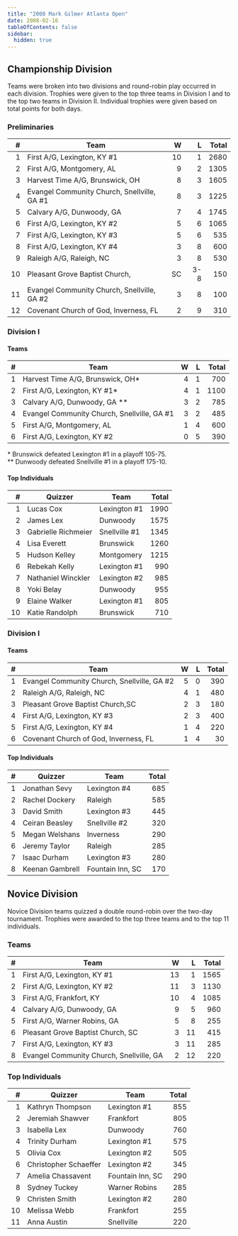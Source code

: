 ```yaml
---
title: "2008 Mark Gilmer Atlanta Open"
date: 2008-02-16
tableOfContents: false
sidebar:
  hidden: true
---
```


## Championship Division

Teams were broken into two divisions and round-robin play
occurred in each division.  Trophies were given to the top three
teams in Division I and to the top two teams in Division II.
Individual trophies were given based on total points for both days.

### Preliminaries

|    # | Team                                        |    W |    L | Total |
| ---: | ------------------------------------------- | ---: | ---: | ----: |
|    1 | First A/G, Lexington, KY #1                 |   10 |    1 |  2680 |
|    2 | First A/G, Montgomery, AL                   |    9 |    2 |  1305 |
|    3 | Harvest Time A/G, Brunswick, OH             |    8 |    3 |  1605 |
|    4 | Evangel Community Church, Snellville, GA #1 |    8 |    3 |  1225 |
|    5 | Calvary A/G, Dunwoody, GA                   |    7 |    4 |  1745 |
|    6 | First A/G, Lexington, KY #2                 |    5 |    6 |  1065 |
|    7 | First A/G, Lexington, KY #3                 |    5 |    6 |   535 |
|    8 | First A/G, Lexington, KY #4                 |    3 |    8 |   600 |
|    9 | Raleigh A/G, Raleigh, NC                    |    3 |    8 |   530 |
|   10 | Pleasant Grove Baptist Church,              |   SC |  3-8 |   150 |
|   11 | Evangel Community Church, Snellville, GA #2 |    3 |    8 |   100 |
|   12 | Covenant Church of God, Inverness, FL       |    2 |    9 |   310 |

### Division I

#### Teams

|    # | Team                                        |    W |    L | Total |
| ---: | ------------------------------------------- | ---: | ---: | ----: |
|    1 | Harvest Time A/G, Brunswick, OH*            |    4 |    1 |   700 |
|    2 | First A/G, Lexington, KY #1*                |    4 |    1 |  1100 |
|    3 | Calvary A/G, Dunwoody, GA **                |    3 |    2 |   785 |
|    4 | Evangel Community Church, Snellville, GA #1 |    3 |    2 |   485 |
|    5 | First A/G, Montgomery, AL                   |    1 |    4 |   600 |
|    6 | First A/G, Lexington, KY #2                 |    0 |    5 |   390 |

\* Brunswick defeated Lexington #1 in a playoff 105-75.\
\*\* Dunwoody defeated Snellville #1 in a playoff 175-10.

#### Top Individuals

|    # | Quizzer             | Team          | Total |
| ---: | ------------------- | ------------- | ----: |
|    1 | Lucas Cox           | Lexington #1  |  1990 |
|    2 | James Lex           | Dunwoody      |  1575 |
|    3 | Gabrielle Richmeier | Snellville #1 |  1345 |
|    4 | Lisa Everett        | Brunswick     |  1260 |
|    5 | Hudson Kelley       | Montgomery    |  1215 |
|    6 | Rebekah Kelly       | Lexington #1  |   990 |
|    7 | Nathaniel Winckler  | Lexington #2  |   985 |
|    8 | Yoki Belay          | Dunwoody      |   955 |
|    9 | Elaine Walker       | Lexington #1  |   805 |
|   10 | Katie Randolph      | Brunswick     |   710 |

### Division I

#### Teams

|    # | Team                                        |    W |    L | Total |
| ---: | ------------------------------------------- | ---: | ---: | ----: |
|    1 | Evangel Community Church, Snellville, GA #2 |    5 |    0 |   390 |
|    2 | Raleigh A/G, Raleigh, NC                    |    4 |    1 |   480 |
|    3 | Pleasant Grove Baptist Church,SC            |    2 |    3 |   180 |
|    4 | First A/G, Lexington, KY #3                 |    2 |    3 |   400 |
|    5 | First A/G, Lexington, KY #4                 |    1 |    4 |   220 |
|    6 | Covenant Church of God, Inverness, FL       |    1 |    4 |    30 |

#### Top Individuals

|    # | Quizzer         | Team             | Total |
| ---: | --------------- | ---------------- | ----: |
|    1 | Jonathan Sevy   | Lexington #4     |   685 |
|    2 | Rachel Dockery  | Raleigh          |   585 |
|    3 | David Smith     | Lexington #3     |   445 |
|    4 | Ceiran Beasley  | Snellville #2    |   320 |
|    5 | Megan Welshans  | Inverness        |   290 |
|    6 | Jeremy Taylor   | Raleigh          |   285 |
|    7 | Isaac Durham    | Lexington #3     |   280 |
|    8 | Keenan Gambrell | Fountain Inn, SC |   170 |

## Novice Division

Novice Division teams quizzed a double round-robin over
the two-day tournament.  Trophies were awarded to the top three
teams and to the top 11 individuals.

### Teams

|    # | Team                                     |    W |    L | Total |
| ---: | ---------------------------------------- | ---: | ---: | ----: |
|    1 | First A/G, Lexington, KY #1              |   13 |    1 |  1565 |
|    2 | First A/G, Lexington, KY #2              |   11 |    3 |  1130 |
|    3 | First A/G, Frankfort, KY                 |   10 |    4 |  1085 |
|    4 | Calvary A/G, Dunwoody, GA                |    9 |    5 |   960 |
|    5 | First A/G, Warner Robins, GA             |    5 |    8 |   255 |
|    6 | Pleasant Grove Baptist Church, SC        |    3 |   11 |   415 |
|    7 | First A/G, Lexington, KY #3              |    3 |   11 |   285 |
|    8 | Evangel Community Church, Snellville, GA |    2 |   12 |   220 |

### Top Individuals

|    # | Quizzer               | Team             | Total |
| ---: | --------------------- | ---------------- | ----: |
|    1 | Kathryn Thompson      | Lexington #1     |   855 |
|    2 | Jeremiah Shawver      | Frankfort        |   805 |
|    3 | Isabella Lex          | Dunwoody         |   760 |
|    4 | Trinity Durham        | Lexington #1     |   575 |
|    5 | Olivia Cox            | Lexington #2     |   505 |
|    6 | Christopher Schaeffer | Lexington #2     |   345 |
|    7 | Amelia Chassavent     | Fountain Inn, SC |   290 |
|    8 | Sydney Tuckey         | Warner Robins    |   285 |
|    9 | Christen Smith        | Lexington #2     |   280 |
|   10 | Melissa Webb          | Frankfort        |   255 |
|   11 | Anna Austin           | Snellville       |   220 |

